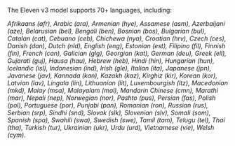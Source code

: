 The Eleven v3 model supports 70+ languages, including:

_Afrikaans (afr), Arabic (ara), Armenian (hye), Assamese (asm), Azerbaijani (aze), Belarusian (bel), Bengali (ben), Bosnian (bos), Bulgarian (bul), Catalan (cat), Cebuano (ceb), Chichewa (nya), Croatian (hrv), Czech (ces), Danish (dan), Dutch (nld), English (eng), Estonian (est), Filipino (fil), Finnish (fin), French (can), Galician (glg), Georgian (kat), German (deu), Greek (ell), Gujarati (guj), Hausa (hau), Hebrew (heb), Hindi (hin), Hungarian (hun), Icelandic (isl), Indonesian (ind), Irish (gle), Italian (ita), Japanese (jpn), Javanese (jav), Kannada (kan), Kazakh (kaz), Kirghiz (kir), Korean (kor), Latvian (lav), Lingala (lin), Lithuanian (lit), Luxembourgish (ltz), Macedonian (mkd), Malay (msa), Malayalam (mal), Mandarin Chinese (cmn), Marathi (mar), Nepali (nep), Norwegian (nor), Pashto (pus), Persian (fas), Polish (pol), Portuguese (por), Punjabi (pan), Romanian (ron), Russian (rus), Serbian (srp), Sindhi (snd), Slovak (slk), Slovenian (slv), Somali (som), Spanish (spa), Swahili (swa), Swedish (swe), Tamil (tam), Telugu (tel), Thai (tha), Turkish (tur), Ukrainian (ukr), Urdu (urd), Vietnamese (vie), Welsh (cym)._
